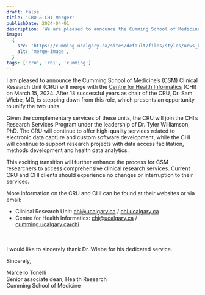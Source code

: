```yaml
---
draft: false
title: 'CRU & CHI Merger'
publishDate: 2024-04-01
description: 'We are pleased to announce the Cumming School of Medicine’s (CSM) Clinical Research Unit (CRU) will merge with the Centre for Health Informatics (CHI) on March 15, 2024.'
image:
  {
    src: 'https://cumming.ucalgary.ca/sites/default/files/styles/ucws_hero_cta_50_50_desktop/public/2023-05/IMG_0376.JPG?h=53687040&itok=KoidcjLv',
    alt: 'merge-image',
  }
tags: ['cru', 'chi', 'cumming']
---
```


I am pleased to announce the Cumming School of Medicine’s (CSM) Clinical Research Unit (CRU) will merge with the [Centre for Health Informatics](https://cumming.ucalgary.ca/centres/centre-health-informatics) (CHI) on March 15, 2024. After 18 successful years as chair of the CRU, Dr. Sam Wiebe, MD, is stepping down from this role, which presents an opportunity to unify the two units.

Given the complementary services of these units, the CRU will join the CHI’s Research Services Program under the leadership of Dr. Tyler Williamson, PhD. The CRU will continue to offer high-quality services related to electronic data capture and custom software development, while the CHI will continue to support research projects with data access facilitation, methods development and health data analytics.

This exciting transition will further enhance the process for CSM researchers to access comprehensive clinical research services. Current CRU and CHI clients should experience no changes or interruption to their services.

More information on the CRU and CHI can be found at their websites or via email:

- Clinical Research Unit: chi@ucalgary.ca / [chi.ucalgary.ca](https://chi.ucalgary.ca)
- Centre for Health Informatics: chi@ucalgary.ca / [cumming.ucalgary.ca/chi](https://cumming.ucalgary.ca/chi)

<br />
<br />I would like to sincerely thank Dr. Wiebe for his dedicated service.

Sincerely,

Marcello Tonelli<br/>
Senior associate dean, Health Research<br/>
Cumming School of Medicine
